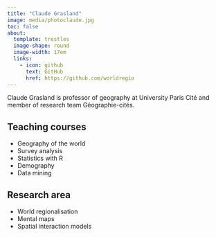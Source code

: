 ```yaml
---
title: "Claude Grasland"
image: media/photoclaude.jpg
toc: false
about: 
  template: trestles
  image-shape: round
  image-width: 17em
  links:
    - icon: github
      text: GitHub
      href: https://github.com/worldregio
---
```


:::{#hero-heading}

Claude Grasland is professor of geography at University Paris Cité and member of research team Géographie-cités. 

## Teaching courses
- Geography of the world
- Survey analysis
- Statistics with R
- Demography
- Data mining

## Research area
- World regionalisation
- Mental maps
- Spatial interaction models

:::

